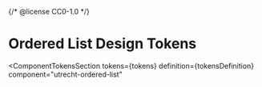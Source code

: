 {/* @license CC0-1.0 */}


<Meta id="css-ordered-list--design-tokens" title="CSS Component/Ordered List/Design Tokens" />

# Ordered List Design Tokens

<ComponentTokensSection
  tokens={tokens}
  definition={tokensDefinition}
  component="utrecht-ordered-list"
></ComponentTokensSection>
